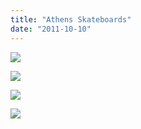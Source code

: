 ```yaml
---
title: "Athens Skateboards"
date: "2011-10-10"
---
```



![](https://bradford.digital/bradford-digital/wp-content/uploads/Skateshop-of-Athens_deck-camo.png)

![](https://bradford.digital/bradford-digital/wp-content/uploads/Skateshop-of-Athens_deck-faces-orange.png)

![](https://bradford.digital/bradford-digital/wp-content/uploads/Skateshop-of-Athens_deck-faces-blue.png)

![](https://bradford.digital/bradford-digital/wp-content/uploads/Skateshop-of-Athens_deck-faces-orange-large.jpg)
